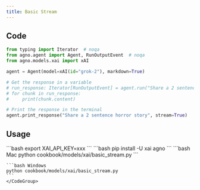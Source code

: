 ```yaml
---
title: Basic Stream
---
```


## Code

```python cookbook/models/xai/basic_stream.py
from typing import Iterator  # noqa
from agno.agent import Agent, RunOutputEvent  # noqa
from agno.models.xai import xAI

agent = Agent(model=xAI(id="grok-2"), markdown=True)

# Get the response in a variable
# run_response: Iterator[RunOutputEvent] = agent.run("Share a 2 sentence horror story", stream=True)
# for chunk in run_response:
#     print(chunk.content)

# Print the response in the terminal
agent.print_response("Share a 2 sentence horror story", stream=True)

```

## Usage

<Steps>
  <Snippet file="create-venv-step.mdx" />

  <Step title="Set your API key">
    ```bash
    export XAI_API_KEY=xxx
    ```
  </Step>

  <Step title="Install libraries">
    ```bash
    pip install -U xai agno
    ```
  </Step>

  <Step title="Run Agent">
    <CodeGroup>
    ```bash Mac
    python cookbook/models/xai/basic_stream.py
    ```

    ```bash Windows
    python cookbook/models/xai/basic_stream.py
    ```
    </CodeGroup>
  </Step>
</Steps>
